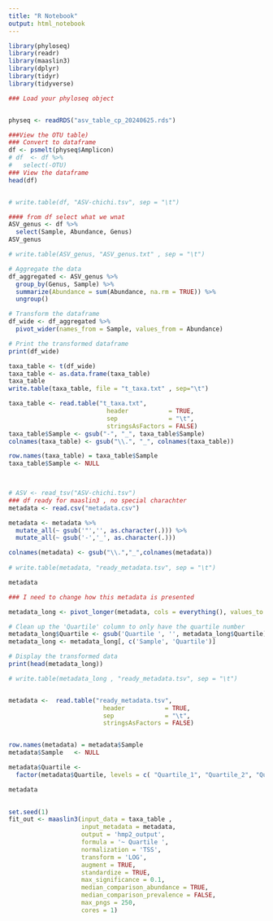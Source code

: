 ---
title: "R Notebook"
output: html_notebook
---
```{r}
library(phyloseq)
library(readr)
library(maaslin3)
library(dplyr)
library(tidyr)
library(tidyverse)
```

```{r}

### Load your phyloseq object


physeq <- readRDS("asv_table_cp_20240625.rds")

###View the OTU table)
### Convert to dataframe
df <- psmelt(physeq$Amplicon)
# df  <- df %>%
#   select(-OTU)
### View the dataframe
head(df)


# write.table(df, "ASV-chichi.tsv", sep = "\t")

```
```{r}
#### from df select what we wnat
ASV_genus <- df %>%
  select(Sample, Abundance, Genus)
ASV_genus

# write.table(ASV_genus, "ASV_genus.txt" , sep = "\t")
```


```{r}
# Aggregate the data
df_aggregated <- ASV_genus %>%
  group_by(Genus, Sample) %>%
  summarize(Abundance = sum(Abundance, na.rm = TRUE)) %>%
  ungroup()

# Transform the dataframe
df_wide <- df_aggregated %>%
  pivot_wider(names_from = Sample, values_from = Abundance)

# Print the transformed dataframe
print(df_wide)

```
```{r}

taxa_table <- t(df_wide)
taxa_table <- as.data.frame(taxa_table)
taxa_table
write.table(taxa_table, file = "t_taxa.txt" , sep="\t")
```
```{r}
taxa_table <- read.table("t_taxa.txt",
                           header           = TRUE,
                           sep              = "\t", 
                           stringsAsFactors = FALSE) 
taxa_table$Sample <- gsub("-", "_", taxa_table$Sample)
colnames(taxa_table) <- gsub("\\.", "_", colnames(taxa_table))

row.names(taxa_table) = taxa_table$Sample
taxa_table$Sample <- NULL

    
```



```{r}

# ASV <- read_tsv("ASV-chichi.tsv")
### df ready for maaslin3 , no special charachter
metadata <- read.csv("metadata.csv")

metadata <- metadata %>%
  mutate_all(~ gsub('"','', as.character(.))) %>%
  mutate_all(~ gsub('-','_', as.character(.)))

colnames(metadata) <- gsub("\\.","_",colnames(metadata))
  
# write.table(metadata, "ready_metadata.tsv", sep = "\t")

metadata
```

```{r}
### I need to change how this metadata is presented

metadata_long <- pivot_longer(metadata, cols = everything(), values_to = 'Sample', names_to = 'Quartile')

# Clean up the 'Quartile' column to only have the quartile number
metadata_long$Quartile <- gsub('Quartile ', '', metadata_long$Quartile)
metadata_long <- metadata_long[, c('Sample', 'Quartile')]

# Display the transformed data
print(head(metadata_long))

# write.table(metadata_long , "ready_metadata.tsv", sep = "\t")



```

```{r}
metadata <-  read.table("ready_metadata.tsv",
                          header           = TRUE,
                          sep              = "\t", 
                          stringsAsFactors = FALSE)


row.names(metadata) = metadata$Sample
metadata$Sample   <- NULL

metadata$Quartile <-
  factor(metadata$Quartile, levels = c( "Quartile_1", "Quartile_2", "Quartile_3", "Quartile_4" ))

metadata
                     

```


```{r}

set.seed(1)
fit_out <- maaslin3(input_data = taxa_table ,
                    input_metadata = metadata,
                    output = 'hmp2_output',
                    formula = '~ Quartile ',
                    normalization = 'TSS',
                    transform = 'LOG',
                    augment = TRUE,
                    standardize = TRUE,
                    max_significance = 0.1,
                    median_comparison_abundance = TRUE,
                    median_comparison_prevalence = FALSE,
                    max_pngs = 250,
                    cores = 1)


```

